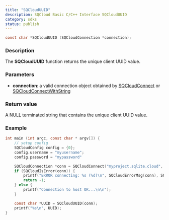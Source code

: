```yaml
---
title: "SQCloudUUID"
description: SQCloud Basic C/C++ Interface SQCloudUUID
category: sdks
status: publish
---
```


```c
const char *SQCloudUUID (SQCloudConnection *connection);
```

### Description
The **SQCloudUUID** function returns the unique client UUID value.

### Parameters
* **connection**: a valid connection object obtained by [SQCloudConnect](/docs/sqlite-cloud/sdks/c/sqcloudconnect) or [SQCloudConnectWithString](/docs/sqlite-cloud/sdks/c/sqcloudconnectwithstring)

### Return value
A NULL terminated string that contains the unique client UUID value.

### Example
```c
int main (int argc, const char * argv[]) {
    // setup config
    SQCloudConfig config = {0};
    config.username = "myusername";
    config.password = "mypassword"

    SQCloudConnection *conn = SQCloudConnect("myproject.sqlite.cloud", SQCLOUD_DEFAULT_PORT, &config);
    if (SQCloudIsError(conn)) {
        printf("ERROR connecting: %s (%d)\n", SQCloudErrorMsg(conn), SQCloudErrorCode(conn));
        return -1;
    } else {
        printf("Connection to host OK...\n\n");
    }

    const char *UUID = SQCloudUUID(conn);
    printf("%s\n", UUID);
}
```